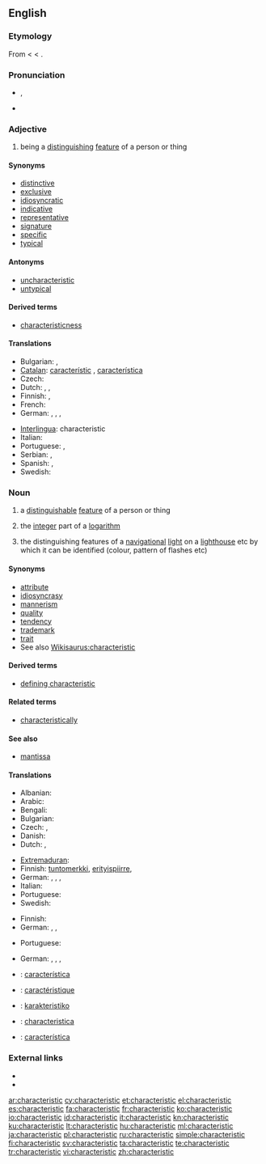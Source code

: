 ==English==
{{wikipedia}}

===Etymology===
From {{etyl|grc}} {{term|χαρακτηριστικός|lang=grc}} < {{term|χαρακτηρίζω||to designate by a characteristic mark|lang=grc}} < {{term|χαρακτήρ|lang=grc||a mark, character}}.

===Pronunciation===
* {{IPA|/ˌkæɹəktəˈɹɪstɪk/}}, {{SAMPA|/%k{r\kt@"r\IstIk/}}
* {{audio|En-us-characteristic.ogg|Audio (US)}}

===Adjective===
{{en-adj}}

# being a [[distinguish]]ing [[feature]] of a person or thing

====Synonyms====
* [[distinctive]]
* [[exclusive]]
* [[idiosyncratic]]
* [[indicative]]
* [[representative]]
* [[signature]]
* [[specific]]
* [[typical]]

====Antonyms====
* [[uncharacteristic]]
* [[untypical]]

====Derived terms====
* [[characteristicness]]

====Translations====
{{trans-top|being a distinguishing feature of a person or thing}}
* Bulgarian: {{t|bg|характерен}},  {{t|bg|отличителен}}
* [[Catalan]]: [[característic]] {{m}}, [[característica]] {{f}}
* Czech: {{t-|cs|charakteristický|m}}
* Dutch: {{t+|nl|kenmerkend}},  {{t-|nl|karakteristiek}}, {{t|nl|idiosyncratisch}}
* Finnish: {{t-|fi|luonteenomainen}}, {{t-|fi|tunnusomainen}}
* French: {{t+|fr|caractéristique}}
* German: {{t+|de|charakteristisch}}, {{t+|de|bezeihnend}}, {{t+|de|kennzeichnend}}, {{t+|de|typisch}}
{{trans-mid}}
* [[Interlingua]]: characteristic
* Italian: {{t+|it|caratteristica}}
* Portuguese: {{t+|pt|característico|m}}, {{t+|pt|característica|f}}
* Serbian: {{t-|sr|osobina|f}}, {{t-|sr|značajka|f}}
* Spanish: {{t-|es|característico|m}}, {{t-|es|característica|f}}
* Swedish: {{t+|sv|karakteristisk}}
{{trans-bottom}}

===Noun===
{{en-noun}}

# a [[distinguishable]] [[feature]] of a person or thing
# {{mathematics}} the [[integer]] part of a [[logarithm]]
# {{nautical}} the distinguishing features of a [[navigational]] [[light]] on a [[lighthouse]] etc by which it can be identified (colour, pattern of flashes etc)

====Synonyms====
* [[attribute]]
* [[idiosyncrasy]]
* [[mannerism]]
* [[quality]]
* [[tendency]]
* [[trademark]]
* [[trait]]
* See also [[Wikisaurus:characteristic]]

====Derived terms====
* [[defining characteristic]]

====Related terms====
* [[characteristically]]

====See also====
* [[mantissa]]

====Translations====
{{trans-top|distinguishing feature}}
* Albanian: {{t|sq|karakteristikë|f|xs=Albanian}}
* Arabic: {{t-|ar|صفة|f|tr=Siffa}}
* Bengali: {{t-|bn|বৈশিষ্ট্য|sc=Beng|xs=Bengali}}
* Bulgarian: {{t|bg|отличителна черта}}
* Czech: {{t-|cs|charakteristika|f}},  {{t+|cs|vlastnost|f}}
* Danish: {{t-|da|karakteristik|c}}
* Dutch: {{t-|nl|trekje|n}},  {{t-|nl|karakteristiek|f}}
{{trans-mid}}
* [[Extremaduran]]: {{tø|ext|caraiterística|f}}
* Finnish: [[tuntomerkki]], [[erityispiirre]], {{t+|fi|tunnusmerkki}}
* German: {{t+|de|Merkmal|n}}, {{t+|de|Eigenschaft|f}}, {{t+|de|Charakteristik|f}}, {{t+|de|Eigenart|f}}
* Italian: {{t+|it|caratteristica}}
* Portuguese: {{t+|pt|característica|f}}
* Swedish: {{t-|sv|karakteristik|c}}
{{trans-bottom}}

{{trans-top|integer part of a logarithm}}
* Finnish: {{t+|fi|karakteristika}}
* German: {{t+|de|Kennwert|n}}, {{t+|de|Kenngröße|f}}, {{t+|de|Charakteristik|f}}
{{trans-mid}}
* Portuguese: {{t+|pt|característica|f}}
{{trans-bottom}}

{{trans-top|distinguishing features of a navigational light}}
* German: {{t+|de|Merkmal|n}}, {{t+|de|Eigenschaft|f}}, {{t+|de|Charakteristik|f}}, {{t+|de|Eigenart|f}}
{{trans-mid}}
{{trans-bottom}}

{{checktrans-top}}
* {{ttbc|Catalan}}: [[característica]] {{f}}
* {{ttbc|fr}}: [[caractéristique]] {{f}}
* {{ttbc|io}}: [[karakteristiko]]
* {{ttbc|Interlingua}}: [[characteristica]]
* {{ttbc|es}}: [[característica]] {{f}}
{{trans-bottom}}

===External links===
* {{R:Webster 1913}}
* {{R:Century 1911}}

[[ar:characteristic]]
[[cy:characteristic]]
[[et:characteristic]]
[[el:characteristic]]
[[es:characteristic]]
[[fa:characteristic]]
[[fr:characteristic]]
[[ko:characteristic]]
[[io:characteristic]]
[[id:characteristic]]
[[it:characteristic]]
[[kn:characteristic]]
[[ku:characteristic]]
[[lt:characteristic]]
[[hu:characteristic]]
[[ml:characteristic]]
[[ja:characteristic]]
[[pl:characteristic]]
[[ru:characteristic]]
[[simple:characteristic]]
[[fi:characteristic]]
[[sv:characteristic]]
[[ta:characteristic]]
[[te:characteristic]]
[[tr:characteristic]]
[[vi:characteristic]]
[[zh:characteristic]]
